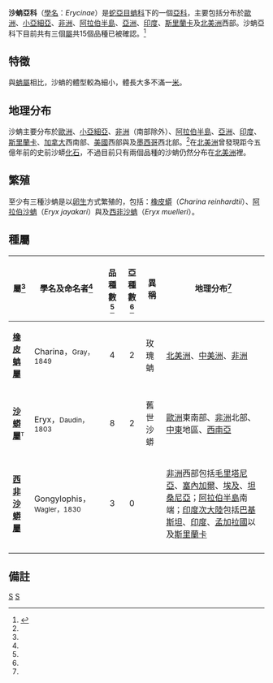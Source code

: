 {{Automatic Taxobox
| taxon = Erycinae
| image = Eryx jaculus.jpg
| image_caption = [[斑點沙蚺|斑點沙蚺]]（''Eryx jaculus''）
| authority = Bonaparte，1831
| synonyms = * Erycina - Bonaparte，1831
* Erycidae - Bonaparte，1840
* Erycina - Bonaparte，1840
* Erycides - A.M.C. Duméril & Bibron，1844
* Calabariina - Gray，1858
* Charinidae - Cope，1900
* Erycinae - Kuhn，1967
* Erycinidae - Kuhn，1967
* Calabariinae - Stafford，1986<ref name="McD99">McDiarmid RW、Campbell JA、Touré ：《Snake Species of the World: A Taxonomic and Geographic Reference, vol. 1》頁511，Herpetologists' League，1999年。ISBN 1-893777-00-6</ref>}}

'''沙蚺亞科'''（[[學名|學名]]：''Erycinae''）是[[蛇亞目|蛇亞目]][[蚺科|蚺科]]下的一個[[亞科|亞科]]，主要包括分布於[[歐洲|歐洲]]、[[小亞細亞|小亞細亞]]、[[非洲|非洲]]、[[阿拉伯半島|阿拉伯半島]]、[[亞洲|亞洲]]、[[印度|印度]]、[[斯里蘭卡|斯里蘭卡]]及[[北美洲|北美洲]]西部。沙蚺亞科下目前共有三個[[屬|屬]]共15個品種已被確認。<ref name="ITIS">{{ITIS|ID=563897|taxon=Erycinae|year=2008|date=8 July}}</ref>

==特徵==
與[[蚺屬|蚺屬]]相比，沙蚺的體型較為細小，體長大多不滿一[[米_(單位)|米]]。

==地理分布==
沙蚺主要分布於[[歐洲|歐洲]]、[[小亞細亞|小亞細亞]]、[[非洲|非洲]]（南部除外）、[[阿拉伯半島|阿拉伯半島]]、[[亞洲|亞洲]]、[[印度|印度]]、[[斯里蘭卡|斯里蘭卡]]、[[加拿大|加拿大]]西南部、[[美國|美國]]西部與及[[墨西哥|墨西哥]]西北部。<ref name="McD99"/>在[[北美洲|北美洲]]曾發現距今五億年前的史前沙蟒[[化石|化石]]，不過目前只有兩個品種的沙蚺仍然分布在[[北美洲|北美洲]]裡。

==繁殖==
至少有三種沙蚺是以[[卵生|卵生]]方式繁殖的，包括：[[橡皮蟒|橡皮蟒]]（''Charina reinhardtii''）、[[阿拉伯沙蚺|阿拉伯沙蚺]]（''Eryx jayakari''）與及[[西非沙蚺|西非沙蚺]]（''Eryx muelleri''）。

==種屬==
{|cellspacing=0 cellpadding=2 border=1 style="border-collapse: collapse;"
!bgcolor="#f0f0f0"|屬<ref name="ITIS"/>
!bgcolor="#f0f0f0"|學名及命名者<ref name="ITIS"/>
!bgcolor="#f0f0f0"|品種數<ref name="ITIS"/>
!bgcolor="#f0f0f0"|亞種數<ref name="ITIS"/>
!bgcolor="#f0f0f0"|異稱
!bgcolor="#f0f0f0"|地理分布<ref name="McD99"/>
|-
|'''[[橡皮蚺屬|橡皮蚺屬]]'''
|Charina，<small>Gray，1849</small>
|align="center"|4
|align="center"|2
|玫瑰蚺
|style="width:40%"|[[北美洲|北美洲]]、[[中美洲|中美洲]]、[[非洲|非洲]]
|-
|'''[[沙蟒屬|沙蟒屬]]'''<font size="-1"><sup>T</sup></font>
|Eryx，<small>Daudin，1803</small>
|align="center"|8
|align="center"|2
|舊世沙蟒
|[[歐洲|歐洲]]東南部、[[非洲|非洲]]北部、[[中東|中東]]地區、[[西南亞|西南亞]]
|-
|'''[[西非沙蟒屬|西非沙蟒屬]]'''
|Gongylophis，<small>Wagler，1830</small>
|align="center"|3
|align="center"|0
|
|[[非洲|非洲]]西部包括[[毛里塔尼亞|毛里塔尼亞]]、[[塞內加爾|塞內加爾]]、[[埃及|埃及]]、[[坦桑尼亞|坦桑尼亞]]；[[阿拉伯半島|阿拉伯半島]]南端；[[印度次大陸|印度次大陸]]包括[[巴基斯坦|巴基斯坦]]、[[印度|印度]]、[[孟加拉國|孟加拉國]]以及[[斯里蘭卡|斯里蘭卡]]
|-
|}

==備註==
{{reflist}}
{{Taxonbar|from=Q2220578}}

[[Category:蚺科|S]]
[[Category:_1831年描述的分类群|S]]